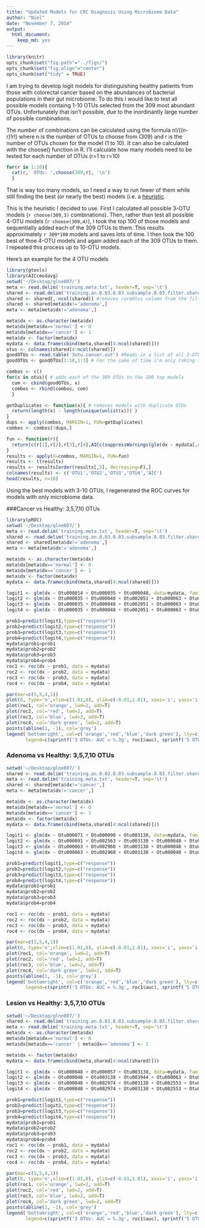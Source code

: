 ```yaml
---
title: "Updated Models for CRC Diagnosis Using Microbiome Data"
author: "Niel"
date: "November 7, 2014"
output:
  html_document:
    keep_md: yes
---
```


```r
library(knitr)
opts_chunk$set("fig.path"="../figs/")
opts_chunk$set("fig.align"="center")
opts_chunk$set("tidy" = TRUE)
```

I am trying to develop logit models for distinguishing healthy patients from those with colorectal cancer based on the abundances of bacterial populations in their gut microbiome.  To do this I would like to test all possible models containg 1-10 OTUs selected from the 309 most abundant OTUs.  Unfortunately that isn't possible, due to the inordinantly large number of possible combinations.  

The number of combinations can be calculated using the formula n!/((n-r)!r!) where n is the number of OTUs to choose from (309) and r is the number of OTUs chosen for the model (1 to 10).  It can also be calculated with the choose() function in R.  I'll calculate how many models need to be tested for each number of OTUs (r=1 to r=10)

```r
for(r in 1:10){
  cat(r,' OTUs: ',choose(309,r), '\n')
  }
```

That is way too many models, so I need a way to run fewer of them while still finding the best (or nearly the best) models (i.e. a [heuristic](http://en.wikipedia.org/wiki/Heuristic_(computer_science)).

This is the heuristic I decided to use. First I calculated all possible 3-OTU models (`r choose(309,3)` combinations). Then, rather than test all possible 4-OTU models (`r choose(309,4)`), I took the top 100 of those models and sequentially added each of the 309 OTUs to them.  This results approximately `r 309*100` models and saves lots of time.  I then took the 100 best of thoe 4-OTU models and again added each of the 309 OTUs to them.  I repeated this process up to 10-OTU models.

Here's an example for the 4 OTU models
```r
library(gtools)
library(AICcmodavg)
setwd('~/Desktop/glne007/')
meta <- read.delim('training.meta.txt', header=T, sep='\t')
shared <- read.delim('training.an.0.03.0.03.subsample.0.03.filter.shared', header=T, sep='\t')
shared <- shared[,-ncol(shared)] #removes rareOtus column from the filtered shared file
shared <- shared[meta$dx!='adenoma',]
meta <- meta[meta$dx!='adenoma',]

meta$dx <- as.character(meta$dx)
meta$dx[meta$dx=='normal'] <- 0
meta$dx[meta$dx=='cancer'] <- 1
meta$dx <- factor(meta$dx)
mydata <- data.frame(cbind(meta,shared[4:ncol(shared)]))
otus <- colnames(shared[4:ncol(shared)])
goodOTUs <- read.table('3otu.cancer.out') #Reads in a list of all 3-OTU models sorted by AIC
goodOTUs <- goodOTUs[1:10,1:3] # For the sake of time i'm only taking the top 10 in this example

combos <- c()
for(x in otus){ # adds each of the 309 OTUs to the 100 top models
  com <- cbind(goodOTUs, x)
  combos <- rbind(combos, com)
  } 

getDuplicates <- function(x){ # removes models with duplicate OTUs
  return(length(x) - length(unique(unlist(x))) )
}
dups <- apply(combos, MARGIN=1, FUN=getDuplicates)
combos <- combos[!dups,]

fun <- function(r){
  return(c(r[1],r[2],r[3],r[4],AICc(suppressWarnings(glm(dx ~ mydata[,r[1]] + mydata[,r[2]] + mydata[,r[3]] + mydata[,r[4]], data=mydata, family=binomial('logit'))))))
}
results <- apply(X=combos, MARGIN=1, FUN=fun)
results <- t(results)
results <- results[order(results[,5], decreasing=F),]
colnames(results) <- c('OTU1','OTU2','OTU3','OTU4','AIC')
head(results, n=10)
```


Using the best models with 3-10 OTUs, I regenerated the ROC curves for models with only microbiome data.

###Cancer vs Healthy: 3,5,7,10 OTUs
```r
library(pROC)
setwd('~/Desktop/glne007/')
meta <- read.delim('training.meta.txt', header=T, sep='\t')
shared <- read.delim('training.an.0.03.0.03.subsample.0.03.filter.shared', header=T, sep='\t')
shared <- shared[meta$dx!='adenoma',]
meta <- meta[meta$dx!='adenoma',]

meta$dx <- as.character(meta$dx)
meta$dx[meta$dx=='normal'] <- 0
meta$dx[meta$dx=='cancer'] <- 1
meta$dx <- factor(meta$dx)
mydata <- data.frame(cbind(meta,shared[4:ncol(shared)]))

logit1 <- glm(dx ~ Otu000014 + Otu000035 + Otu000048, data=mydata, family=binomial('logit'))
logit2 <- glm(dx ~ Otu000035 + Otu000048 + Otu002051 + Otu000063 + Otu000014, data=mydata, family=binomial('logit'))
logit3 <- glm(dx ~ Otu000035 + Otu000048 + Otu002051 + Otu000063 + Otu002955 + Otu000057 + Otu000014, data=mydata, family=binomial('logit'))
logit4 <- glm(dx ~ Otu000035 + Otu000048 + Otu002051 + Otu000063 + Otu002955 + Otu000057 + Otu000053 + Otu004344 + Otu000176 + Otu003036, data=mydata, family=binomial('logit'))

prob1=predict(logit1,type=c("response"))
prob2=predict(logit2,type=c("response"))
prob3=predict(logit3,type=c("response"))
prob4=predict(logit4,type=c("response"))
mydata$prob1=prob1
mydata$prob2=prob2
mydata$prob3=prob3
mydata$prob4=prob4
roc1 <- roc(dx ~ prob1, data = mydata)
roc2 <- roc(dx ~ prob2, data = mydata)
roc3 <- roc(dx ~ prob3, data = mydata)
roc4 <- roc(dx ~ prob4, data = mydata)

par(mar=c(5,5,4,1))
plot(0, type='n',xlim=c(1.01,0), ylim=c(-0.01,1.01), xaxs='i', yaxs='i', ylab='Sensitivity', xlab='Specificity', main='Cancer vs. Healthy: Microbiome Only')
plot(roc1, col='orange', lwd=2, add=T)
plot(roc2, col='red', lwd=2, add=T) 
plot(roc3, col='blue', lwd=2, add=T)
plot(roc4, col='dark green', lwd=2, add=T)
points(abline(1, -1), col='grey')
legend('bottomright', col=c('orange','red','blue','dark green'), lty=c(1,1,1,1), lwd=3, 
       legend=c(sprintf('3 OTUs: AUC = %.3g', roc1$auc), sprintf('5 OTUs: AUC = %.3g', roc2$auc), sprintf('7 OTUs: AUC = %.3g', roc3$auc), sprintf('10 OTUs: AUC = %.3g', roc4$auc)))

```


### Adenoma vs Healthy: 3,5,7,10 OTUs
```r
setwd('~/Desktop/glne007/')
shared <- read.delim('training.an.0.03.0.03.subsample.0.03.filter.shared', header=T, sep='\t')
meta <- read.delim('training.meta.txt', header=T, sep='\t')
shared <- shared[meta$dx!='cancer',]
meta <- meta[meta$dx!='cancer',]

meta$dx <- as.character(meta$dx)
meta$dx[meta$dx=='normal'] <- 0
meta$dx[meta$dx=='cancer'] <- 1
meta$dx <- factor(meta$dx)
mydata <- data.frame(cbind(meta,shared[4:ncol(shared)]))

logit1 <- glm(dx ~ Otu000071 + Otu000090 + Otu003138, data=mydata, family=binomial('logit'))
logit2 <- glm(dx ~ Otu000091 + Otu002563 + Otu003138 + Otu000048 + Otu000063, data=mydata, family=binomial('logit'))
logit3 <- glm(dx ~ Otu000063 + Otu002960 + Otu003138 + Otu000048 + Otu000091 + Otu002563 + Otu000090, data=mydata, family=binomial('logit'))
logit4 <- glm(dx ~ Otu000063 + Otu002960 + Otu003138 + Otu000048 + Otu000091 + Otu002563 + Otu000090 + Otu002974 + Otu000071 + Otu000012, data=mydata, family=binomial('logit'))

prob1=predict(logit1,type=c("response"))
prob2=predict(logit2,type=c("response"))
prob3=predict(logit3,type=c("response"))
prob4=predict(logit4,type=c("response"))
mydata$prob1=prob1
mydata$prob2=prob2
mydata$prob3=prob3
mydata$prob4=prob4

roc1 <- roc(dx ~ prob1, data = mydata)
roc2 <- roc(dx ~ prob2, data = mydata)
roc3 <- roc(dx ~ prob3, data = mydata)
roc4 <- roc(dx ~ prob4, data = mydata)

par(mar=c(5,5,4,1))
plot(0, type='n',xlim=c(1.01,0), ylim=c(-0.01,1.01), xaxs='i', yaxs='i', ylab='Sensitivity', xlab='Specificity', main='Adenoma vs. Healthy: Microbiome Only')
plot(roc1, col='orange', lwd=2, add=T) 
plot(roc2, col='red', lwd=2, add=T) 
plot(roc3, col='blue', lwd=2, add=T)
plot(roc4, col='dark green', lwd=2, add=T)
points(abline(1, -1), col='grey')
legend('bottomright', col=c('orange','red','blue','dark green'), lty=c(1,1,1,1), lwd=2.5, 
       legend=c(sprintf('3 OTUs: AUC = %.3g', roc1$auc), sprintf('5 OTUs: AUC = %.3g', roc2$auc), sprintf('7 OTUs: AUC = %.3g', roc3$auc), sprintf('10 OTUs: AUC = %.3g', roc4$auc)))

```


### Lesion vs Healthy: 3,5,7,10 OTUs
```r
setwd('~/Desktop/glne007/')
shared <- read.delim('training.an.0.03.0.03.subsample.0.03.filter.shared', header=T, sep='\t')
meta <- read.delim('training.meta.txt', header=T, sep='\t')
meta$dx <- as.character(meta$dx)
meta$dx[meta$dx=='normal'] <- 0
meta$dx[meta$dx=='cancer' | meta$dx=='adenoma'] <- 1

meta$dx <- factor(meta$dx)
mydata <- data.frame(cbind(meta,shared[4:ncol(shared)]))

logit1 <- glm(dx ~ Otu000048 + Otu000057 + Otu003138, data=mydata, family=binomial('logit'))
logit2 <- glm(dx ~ Otu000048 + Otu003138 + Otu003944 + Otu000063 + Otu000057, data=mydata, family=binomial('logit'))
logit3 <- glm(dx ~ Otu000048 + Otu002974 + Otu003138 + Otu002553 + Otu000063 + Otu003944 + Otu000057, data=mydata, family=binomial('logit'))
logit4 <- glm(dx ~ Otu000048 + Otu002974 + Otu003138 + Otu002553 + Otu000063 + Otu003944 + Otu000057 + Otu002747 + Otu000050 + Otu002960, data=mydata, family=binomial('logit'))

prob1=predict(logit1,type=c("response"))
prob2=predict(logit2,type=c("response"))
prob3=predict(logit3,type=c("response"))
prob4=predict(logit4,type=c("response"))
mydata$prob1=prob1
mydata$prob2=prob2
mydata$prob3=prob3
mydata$prob4=prob4
roc1 <- roc(dx ~ prob1, data = mydata)
roc2 <- roc(dx ~ prob2, data = mydata)
roc3 <- roc(dx ~ prob3, data = mydata)
roc4 <- roc(dx ~ prob4, data = mydata)

par(mar=c(5,5,4,1))
plot(0, type='n',xlim=c(1.01,0), ylim=c(-0.01,1.01), xaxs='i', yaxs='i', ylab='Sensitivity', xlab='Specificity', main='Lesion vs. Healthy: Microbiome Only')
plot(roc1, col='orange', lwd=2, add=T) 
plot(roc2, col='red', lwd=2, add=T) 
plot(roc3, col='blue', lwd=2, add=T)
plot(roc4, col='dark green', lwd=2, add=T)
points(abline(1, -1), col='grey')
legend('bottomright', col=c('orange','red','blue','dark green'), lty=c(1,1,1,1), lwd=2.5, 
       legend=c(sprintf('3 OTUs: AUC = %.3g', roc1$auc), sprintf('5 OTUs: AUC = %.3g', roc2$auc), sprintf('7 OTUs: AUC = %.3g', roc3$auc), sprintf('10 OTUs: AUC = %.3g', roc4$auc)))

```
